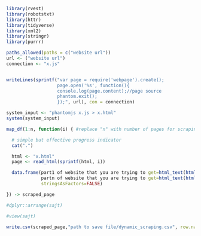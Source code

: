 ```r
library(rvest)
library(robotstxt)
library(httr)
library(tidyverse)
library(xml2)
library(stringr)
library(purrr)

paths_allowed(paths = c("website url"))
url <- ("website url")
connection <- "x.js"


writeLines(sprintf("var page = require('webpage').create();
                   page.open('%s', function(){
                   console.log(page.content);//page source
                   phantom.exit();
                   });", url), con = connection)

system_input <- "phantomjs x.js > x.html"
system(system_input)

map_df(1:n, function(i) { #replace "n" with number of pages for scraping, example: 1:5

  # simple but effective progress indicator
  cat(".")

  html <- "x.html"
  page <- read_html(sprintf(html, i))

  data.frame(part1 of website that you are trying to get=html_text(html_nodes(pg, "xpath or css of that part")),
             partn of website that you are trying to get=html_text(html_nodes(pg, "xpath or css of that part")),
             stringsAsFactors=FALSE)

}) -> scraped_page

#dplyr::arrange(sajt)

#view(sajt)

write.csv(scraped_page,"path to save file/dynamic_scraping.csv", row.names = FALSE)
```
